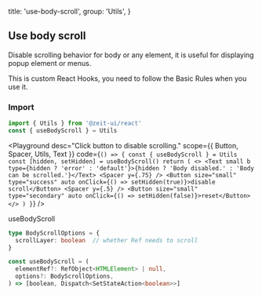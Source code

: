 
  title: 'use-body-scroll',
  group: 'Utils',
}

## Use body scroll

Disable scrolling behavior for body or any element, it is useful for displaying popup element or menus.

This is custom React Hooks, you need to follow the <Link target="_blank" pure color href="https://reactjs.org/docs/hooks-rules.html">Basic Rules</Link> when you use it.

<Spacer y={1.5} />

### Import

```jsx
import { Utils } from '@zeit-ui/react'
const { useBodyScroll } = Utils
```

<Playground
  desc="Click button to disable scrolling."
  scope={{ Button, Spacer, Utils, Text }}
  code={`
() => {
  const { useBodyScroll } = Utils
  const [hidden, setHidden] = useBodyScroll()
  return (
    <>
      <Text small b type={hidden ? 'error' : 'default'}>{hidden ? 'Body disabled.' : 'Body can be scrolled.'}</Text>
      <Spacer y={.75} />
      <Button size="small" type="success" auto onClick={() => setHidden(true)}>disable scroll</Button>
      <Spacer y={.5} />
      <Button size="small" type="secondary" auto onClick={() => setHidden(false)}>reset</Button>
    </>
  )
}
`} />

<Attributes edit="/pages/en-us/components/use-body-scroll.mdx">
<Attributes.Title>useBodyScroll</Attributes.Title>

```ts
type BodyScrollOptions = {
  scrollLayer: boolean  // whether Ref needs to scroll
}

const useBodyScroll = (
  elementRef?: RefObject<HTMLElement> | null,
  options?: BodyScrollOptions,
) => [boolean, Dispatch<SetStateAction<boolean>>]

```

</Attributes>

